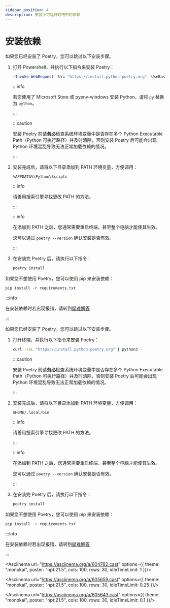 ```yaml
---
sidebar_position: 4
description: 安装小可运行时用到的依赖
---
```



# 安装依赖

<Tabs groupId="operating-systems">
<TabItem value="win" label="Windows" default>
<Tabs>
<TabItem value="c1" label="使用 Poetry" default>

如果您已经安装了 Poetry，您可以跳过以下安装步骤。

1.  打开 Powershell，并执行以下指令来安装 Poetry：

    ```powershell
    (Invoke-WebRequest -Uri "https://install.python-poetry.org" -UseBasicParsing).Content | py -
    ```

    :::info

    若您使用了 Microsoft Store 或 pyenv-windows 安装 Python，请将 `py` 替换为 `python`。

    :::

    :::caution

    安装 Poetry 前请**务必**检查系统环境变量中是否存在多个 Python Executable Path（Python 可执行路径）并及时清除，否则安装 Poetry 后可能会出现 Python 环境混乱导致无法正常加载依赖的情况。

    :::

2.  安装完成后，请将以下目录添加到 PATH 环境变量，方便调用：

    ```
    %APPDATA%\Python\Scripts
    ```

    :::info

    请善用搜索引擎寻找更改 PATH 的方法。

    :::

    :::info

    在添加到 PATH 之后，您通常需要重启终端，甚至整个电脑才能使其生效。

    您可以通过 `poetry --version` 确认安装是否有效。

    :::

3.  在安装完 Poetry 后，请执行以下指令：

    ```powershell
    poetry install
    ```

</TabItem>
<TabItem value="c2" label="使用 pip">

如果您不想使用 Poetry，您可以使用 pip 来安装依赖：

```powershell
pip install -r requirements.txt
```

</TabItem>
</Tabs>

:::info

在安装依赖时若出现报错，请转到[疑难解答](troubleshooting)

:::

</TabItem>
<TabItem value="linux" label="Linux">
<Tabs>
<TabItem value="c1" label="使用 Poetry" default>

如果您已经安装了 Poetry，您可以跳过以下安装步骤。

1.  打开终端，并执行以下指令来安装 Poetry：

    ```sh
    curl -sSL "https://install.python-poetry.org" | python3 -
    ```

    :::caution

    安装 Poetry 前请**务必**检查系统环境变量中是否存在多个 Python Executable Path（Python 可执行路径）并及时清除，否则安装 Poetry 后可能会出现 Python 环境混乱导致无法正常加载依赖的情况。

    :::

2.  安装完成后，请将以下目录添加到 PATH 环境变量，方便调用：

    ```
    $HOME/.local/bin
    ```

    :::info

    请善用搜索引擎寻找更改 PATH 的方法。

    :::

    :::info

    在添加到 PATH 之后，您通常需要重启终端，甚至整个电脑才能使其生效。

    您可以通过 `poetry --version` 确认安装是否有效。

    :::

3.  在安装完 Poetry 后，请执行以下指令：

    ```sh
    poetry install
    ```

</TabItem>
<TabItem value="c2" label="使用 pip">

如果您不想使用 Poetry，您可以使用 pip 来安装依赖：

```sh
pip install -r requirements.txt
```

</TabItem>
</Tabs>

:::info

在安装依赖时若出现报错，请转到[疑难解答](troubleshooting)

:::

<Asciinema
url="https://asciinema.org/a/604782.cast"
options={{ theme: "monokai", poster: "npt:21.5", cols: 100, rows: 30, idleTimeLimit: 1 }}/>

<Asciinema
url="https://asciinema.org/a/605659.cast"
options={{ theme: "monokai", poster: "npt:21.5", cols: 100, rows: 30, idleTimeLimit: 0.25 }}/>

<Asciinema
url="https://asciinema.org/a/605643.cast"
options={{ theme: "monokai", poster: "npt:21.5", cols: 100, rows: 30, idleTimeLimit: 0.1 }}/>

</TabItem>
</Tabs>
